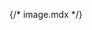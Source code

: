 {/* image.mdx */}


<Meta of={comStories} name="Docs"/>

<Title />
<Subtitle />
<Description />


<Canvas of={comStories.Image} />

## Properties
<Controls of={comStories.Image} />

<Stories of={comStories} />

## Attributes:
* `attributes`: Drupal attributes for Image.

## Slots:
* N/A


### Examples

**Example #1:** Default system image
```
{% include 'varbase_components:image' %}
```

**Example #2:** Use the Image component with Responsive image
```
{% include 'varbase_components:image' with {
    responsive: true
  }
%}
```

**Example #3:** Use the Image component with align center, rounded, and thumbnails 
```
{% include 'varbase_components:image' with {
    align: 'center',
    responsive: true,
    rounded: true,
    thumbnails: true,
  }
%}
```


## Source code
[//]: # (Twig Template source code)
<Source code={templateSource} />

